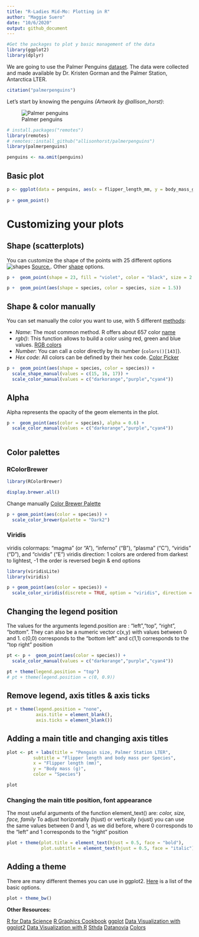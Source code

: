 ```yaml
---
title: "R-Ladies Mid-Mo: Plotting in R"
author: "Maggie Suero"
date: "10/6/2020"
output: github_document
---
```


```r
#Get the packages to plot y basic management of the data
library(ggplot2)
library(dplyr)
```

We are going to use the Palmer Penguins [dataset](https://github.com/allisonhorst/palmerpenguins). 
The data were collected and made available by Dr. Kristen Gorman and the Palmer Station, Antarctica LTER.

```r
citation("palmerpenguins")
```

Let's start by knowing the penguins _(Artwork by @allison_horst)_:

![Palmer penguins](https://raw.githubusercontent.com/allisonhorst/palmerpenguins/master/man/figures/lter_penguins.png) 


```r
# install.packages("remotes")
library(remotes)
# remotes::install_github("allisonhorst/palmerpenguins")
library(palmerpenguins) 

penguins <- na.omit(penguins)
```
## Basic plot

```r
p <- ggplot(data = penguins, aes(x = flipper_length_mm, y = body_mass_g)) 
  
p + geom_point()
```

# Customizing your plots

## Shape (scatterplots)

You can customize the shape of the points with 25 different options ![shapes](https://d33wubrfki0l68.cloudfront.net/58a48d625b4bd494cd685dd9998f5c74e9c16907/211c6/visualize_files/figure-html/shapes-1.png) [Source.](https://r4ds.had.co.nz).
Other [shape](https://ggplot2.tidyverse.org/reference/scale_shape.html) options.

```r
p +  geom_point(shape = 23, fill = "violet", color = "black", size = 2.5)
```

```r
p +  geom_point(aes(shape = species, color = species, size = 1.5))
```

## Shape & color manually

You can set manually the color you want to use, with 5 different [methods](https://www.r-graph-gallery.com/ggplot2-color.html):  
 
  * _Name_:  The most common method. R offers about 657 color [name](http://www.stat.columbia.edu/~tzheng/files/Rcolor.pdf)
  * _rgb()_: This function allows to build a color using red, green and blue values. [RGB colors](https://www.rapidtables.com/web/color/RGB_Color.html)
  * _Number_: You can call a color directly by its number (`colors()[143]`).
  * _Hex code_: All colors can be defined by their hex code. [Color Picker](https://htmlcolorcodes.com/)

```r
p +  geom_point(aes(shape = species, color = species)) + 
  scale_shape_manual(values = c(15, 16, 17)) +
  scale_color_manual(values = c("darkorange","purple","cyan4")) 
```

## Alpha

Alpha represents the opacity of the geom elements in the plot. 
```r
p +  geom_point(aes(color = species), alpha = 0.6) + 
  scale_color_manual(values = c("darkorange","purple","cyan4")) 
  
```

## Color palettes

### RColorBrewer

```r
library(RColorBrewer)

display.brewer.all()
```
Change manually [Color Brewer Palette](https://colorbrewer2.org)

```r
p + geom_point(aes(color = species)) +
  scale_color_brewer(palette = "Dark2")

```

### Viridis

viridis colormaps: "magma" (or "A"), "inferno" ("B"), "plasma" ("C"), "viridis" ("D"), and "cividis" ("E") 
viridis direction: 1 colors are ordered from darkest to lightest, -1 the order is reversed
begin & end options

```r
library(viridisLite)
library(viridis)

p + geom_point(aes(color = species)) +
  scale_color_viridis(discrete = TRUE, option = "viridis", direction = 1, end = 0.8) 
```

## Changing the legend position

The values for the arguments legend.position are : “left”,“top”, “right”, “bottom”.
They can also be a numeric vector c(x,y) with values between 0 and 1. 
c(0,0) corresponds to the “bottom left” and c(1,1) corresponds to the “top right” position

```r
pt <- p +  geom_point(aes(color = species)) + 
  scale_color_manual(values = c("darkorange","purple","cyan4")) 

pt + theme(legend.position = "top")
# pt + theme(legend.position = c(0, 0.9))
```

## Remove legend, axis titles & axis ticks

```r
pt + theme(legend.position = "none",
           axis.title = element_blank(),
           axis.ticks = element_blank())
```

## Adding a main title and changing axis titles

```r
plot <- pt + labs(title = "Penguin size, Palmer Station LTER",
          subtitle = "Flipper length and body mass per Species",
          x = "Flipper length (mm)",
          y = "Body mass (g)",
          color = "Species")

plot
```

### Changing the main title position, font appearance

The most useful arguments of the function element_text() are: _*color, size, face, family*_
To adjust horizontally (hjust) or vertically (vjust) you can use the same values between 0 and 1, as we did before, where 0 corresponds to the “left” and 1 corresponds to the “right” position 

```r
plot + theme(plot.title = element_text(hjust = 0.5, face = "bold"),
             plot.subtitle = element_text(hjust = 0.5, face = "italic"))

```

## Adding a theme

There are many different themes you can use in ggplot2. [Here](https://ggplot2.tidyverse.org/reference/ggtheme.html) is a list of the basic options.

```r
plot + theme_bw()
```

__Other Resources:__

[R for Data Science](https://r4ds.had.co.nz/data-visualisation.html#fig:shapes)
[R Graphics Cookbook](https://r-graphics.org/)
[ggplot](https://ggplot2.tidyverse.org/index.html)
[Data Visualization with ggplot2](https://viz-ggplot2.rsquaredacademy.com/index.html)
[Data Visualization with R](https://rkabacoff.github.io/datavis/)
[Sthda](http://www.sthda.com/english/wiki/ggplot2-point-shapes)
[Datanovia](https://www.datanovia.com)
[Colors](http://html-color-codes.com/)
